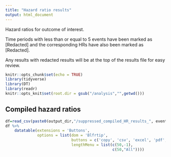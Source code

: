 ```yaml
---
title: "Hazard ratio results"
output: html_document
---
```

Hazard ratios for outcome of interest.

Time periods with less than or equal to 5 events have been marked as [Redacted] and the corresponding HRs have also been marked as [Redacted].

Any results with redacted results will be at the top of the results file for easy review.


```r
knitr::opts_chunk$set(echo = TRUE)
library(tidyverse)
library(DT)
library(readr)
knitr::opts_knit$set(root.dir = gsub("/analysis","",getwd()))
```

## Compiled hazard ratios

```r
df=read_csv(paste0(output_dir,"/suppressed_compiled_HR_results_", event_name, ".csv"))
df %>%
    datatable(extensions = 'Buttons',
              options = list(dom = 'Blfrtip',
                             buttons = c('copy', 'csv', 'excel', 'pdf', 'print' ),
                             lengthMenu = list(c(50,-1),
                                               c(50,"All"))))
```


